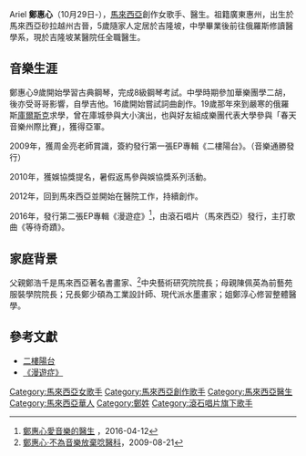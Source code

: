 {{multiple issues|
{{expand|time=2016-04-15T14:11:11+00:00}}
{{orphan|time=2016-04-15T14:11:11+00:00}}
}}

Ariel '''鄭惠心'''（10月29日-），[[馬來西亞|馬來西亞]]創作女歌手、醫生。祖籍廣東惠州，出生於馬來西亞砂拉越州古晉，5歲隨家人定居於吉隆坡，中學畢業後前往俄羅斯修讀醫學系，現於吉隆坡某醫院任全職醫生。

==音樂生涯==
鄭惠心9歲開始學習古典鋼琴，完成8級鋼琴考試。中學時期參加華樂團學二胡，後亦受哥哥影響，自學吉他。16歲開始嘗試詞曲創作。19歲那年來到嚴寒的俄羅斯[[庫爾斯克|庫爾斯克]]求學，曾在庫城參與大小演出，也與好友組成樂團代表大學參與「春天音樂州際比賽」，獲得亞軍。

2009年，獲周金亮老師賞識，簽約發行第一張EP專輯《二樓陽台》。（音樂通勝發行）

2010年，獲娛協獎提名，暑假返馬參與娛協獎系列活動。

2012年，回到馬來西亞並開始在醫院工作，持續創作。

2016年，發行第二張EP專輯《漫遊症》<ref>[http://www.chinapress.com.my/20160412/%E9%84%AD%E6%83%A0%E5%BF%83%E6%84%9B%E9%9F%B3%E6%A8%82%E7%9A%84%E9%86%AB%E7%94%9F/ 鄭惠心愛音樂的醫生] {{Wayback|url=http://www.chinapress.com.my/20160412/%E9%84%AD%E6%83%A0%E5%BF%83%E6%84%9B%E9%9F%B3%E6%A8%82%E7%9A%84%E9%86%AB%E7%94%9F/ |date=20160505111329 }}，2016-04-12</ref>，由滾石唱片（馬來西亞）發行，主打歌曲《等待奇蹟》。

==家庭背景==
父親鄭浩千是馬來西亞著名書畫家、<ref>[http://ent.sinchew.com.my/node/16217 鄭惠心‧不為音樂放棄唸醫科]{{Dead link|date=2019年11月 |bot=InternetArchiveBot |fix-attempted=yes }}，2009-08-21</ref>中央藝術研究院院長；母親陳佩英為前藝苑服裝學院院長；兄長鄭少碩為工業設計師、現代派水墨畫家；姐鄭淳心修習整體醫學。

==參考文獻==
{{Reflist}}
*[https://www.youtube.com/watch?v=ZDNzjc2OQsw 二樓陽台] {{Wayback|url=https://www.youtube.com/watch?v=ZDNzjc2OQsw |date=20190614034211 }}
*[http://muzoic.org/release/album/ariel-chang-%E9%83%91%E6%83%A0%E5%BF%83-fugue-%E6%BC%AB%E6%B8%B8%E7%97%87-ep 《漫遊症》] {{Wayback|url=http://muzoic.org/release/album/ariel-chang-%E9%83%91%E6%83%A0%E5%BF%83-fugue-%E6%BC%AB%E6%B8%B8%E7%97%87-ep |date=20160610164919 }}

[[Category:馬來西亞女歌手|Category:馬來西亞女歌手]]
[[Category:馬來西亞創作歌手|Category:馬來西亞創作歌手]]
[[Category:馬來西亞醫生|Category:馬來西亞醫生]]
[[Category:馬來西亞華人|Category:馬來西亞華人]]
[[Category:鄭姓|Category:鄭姓]]
[[Category:滾石唱片旗下歌手|Category:滾石唱片旗下歌手]]